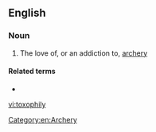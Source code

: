 ==English==

===Noun===
{{en-noun|-}}

# The love of, or an addiction to, [[archery]]

====Related terms====
* {{l|en|toxophilite}}

[[Category:en:Archery]]

[[vi:toxophily]]
